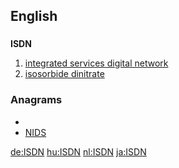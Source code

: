 ==English==

==={{initialism}}===
'''ISDN'''

# [[integrated services digital network]]
# [[isosorbide dinitrate]]

===Anagrams===
* {{alphagram|[[dins#English|dins]]}} 
* [[NIDS#English|NIDS]]


[[de:ISDN]]
[[hu:ISDN]]
[[nl:ISDN]]
[[ja:ISDN]]